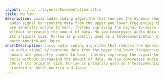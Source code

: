 ---
layout: ../../../layouts/Documentation.astro
title: Mu-law
description: Lossy audio coding algorithm that reduces the dynamic range of an
  audio signal by removing data from the upper and lower frequencies that humans
  are generally unable to hear, thereby improving the signal-to-noise ratio
  without increasing the amount of data. Mu-law compresses audio data to 50% of
  its original size. Mu-law is primarily used as a telecommunication standard in
  North America and Japan.
shortDescription: Lossy audio coding algorithm that reduces the dynamic range of
  an audio signal by removing data from the upper and lower frequencies that
  humans are generally unable to hear, thereby improving the signal-to-noise
  ratio without increasing the amount of data. Mu-law compresses audio data to
  50% of its original size. Mu-law is primarily used as a telecommunication
  standard in North America and Japan.
---
